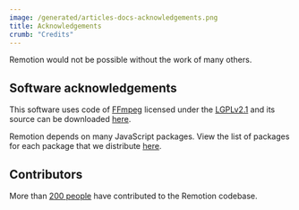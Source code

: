 ```yaml
---
image: /generated/articles-docs-acknowledgements.png
title: Acknowledgements
crumb: "Credits"
---
```


Remotion would not be possible without the work of many others.

## Software acknowledgements

This software uses code of [FFmpeg](http://ffmpeg.org) licensed under the [LGPLv2.1](http://www.gnu.org/licenses/old-licenses/lgpl-2.1.html) and its source can be downloaded [here](https://github.com/remotion-dev/rust-ffmpeg-splitter).

Remotion depends on many JavaScript packages. View the list of packages for each package that we distribute [here](https://github.com/remotion-dev/remotion/tree/main/packages).

## Contributors

More than [200 people](https://github.com/remotion-dev/remotion/graphs/contributors) have contributed to the Remotion codebase.
